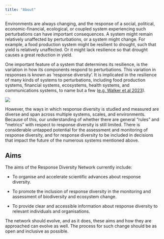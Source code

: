 ```yaml
---
title: "About"
---
```


Environments are always changing, and the response of a social, political, economic-financial, ecological, or coupled system experiencing such perturbations can have important consequences. A system might remain relatively unaffected by perturbations, or a system might change. For example, a food production system might be resilient to drought, such that yield is relatively unaffected. Or it might lack resilience so that drought causes a great reduction in yield.

One important feature of a system that determines its resilience, is the variation in how its components respond to perturbations. This variation in responses is known as 'response diversity'. It is implicated in the resilience of many kinds of systems to perturbations, including food production systems, financial systems, ecosystems, health systems, and communications systems, to name but a few ([e.g. Walker et al 2023](https://www.nature.com/articles/s41893-022-01048-7){target="_blank"}).

![](assets/images/response_div_two_systems.png)

However, the ways in which response diversity is studied and measured are diverse and span across multiple systems, scales, and environments. Because of this, our understanding of whether there are general "rules" and "metrics" with respect to response diversity is still limited. There is considerable untapped potential for the assessment and monitoring of response diversity, and for response diversity to be included in decisions that impact the future of the numerous systems mentioned above.

## Aims

The aims of the Response Diversity Network currently include:

-   To organise and accelerate scientific advances about response diversity.

-   To promote the inclusion of response diversity in the monitoring and assessment of biodiversity and ecosystem change.

-   To provide clear and accessible information about response diversity to relevant individuals and organisations.

The network should evolve, and as it does, these aims and how they are approached can evolve as well. The process for such change should be as open and inclusive as possible.
